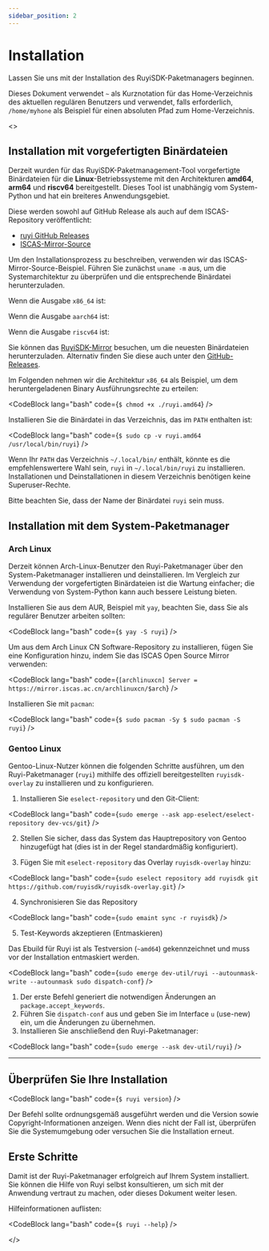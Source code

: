 ```yaml
---
sidebar_position: 2
---
```




# Installation

Lassen Sie uns mit der Installation des RuyiSDK-Paketmanagers beginnen.

Dieses Dokument verwendet ``~`` als Kurznotation für das Home-Verzeichnis des aktuellen regulären Benutzers und verwendet, falls erforderlich, ``/home/myhone`` als Beispiel für einen absoluten Pfad zum Home-Verzeichnis.

<ReleaseProvider>
  <>

## Installation mit vorgefertigten Binärdateien

Derzeit wurden für das RuyiSDK-Paketmanagement-Tool vorgefertigte Binärdateien für die **Linux**-Betriebssysteme mit den Architekturen **amd64**, **arm64** und **riscv64** bereitgestellt. Dieses Tool ist unabhängig vom System-Python und hat ein breiteres Anwendungsgebiet.

Diese werden sowohl auf GitHub Release als auch auf dem ISCAS-Repository veröffentlicht:

- [ruyi GitHub Releases](https://github.com/RuyiSDK/ruyi/releases/)
- [ISCAS-Mirror-Source](https://mirror.iscas.ac.cn/ruyisdk/ruyi/releases/)

Um den Installationsprozess zu beschreiben, verwenden wir das ISCAS-Mirror-Source-Beispiel. Führen Sie zunächst ``uname -m`` aus, um die Systemarchitektur zu überprüfen und die entsprechende Binärdatei herunterzuladen.

Wenn die Ausgabe ``x86_64`` ist:

<DownloadRuyi arch="x86_64" />

Wenn die Ausgabe ``aarch64`` ist:

<DownloadRuyi arch="aarch64" />

Wenn die Ausgabe ``riscv64`` ist:

<DownloadRuyi arch="riscv64" />

Sie können das [RuyiSDK-Mirror](https://mirror.iscas.ac.cn/ruyisdk/ruyi/releases/) besuchen, um die neuesten Binärdateien herunterzuladen. Alternativ finden Sie diese auch unter den [GitHub-Releases](https://github.com/ruyisdk/ruyi/releases).

Im Folgenden nehmen wir die Architektur ``x86_64`` als Beispiel, um dem heruntergeladenen Binary Ausführungsrechte zu erteilen:

<CodeBlock lang="bash" code={`
$ chmod +x ./ruyi.amd64
`} />

Installieren Sie die Binärdatei in das Verzeichnis, das im ``PATH`` enthalten ist:

<CodeBlock lang="bash" code={`
$ sudo cp -v ruyi.amd64 /usr/local/bin/ruyi
`} />

Wenn Ihr ``PATH`` das Verzeichnis ``~/.local/bin/`` enthält, könnte es die empfehlenswertere Wahl sein, ``ruyi`` in ``~/.local/bin/ruyi`` zu installieren. Installationen und Deinstallationen in diesem Verzeichnis benötigen keine Superuser-Rechte.

Bitte beachten Sie, dass der Name der Binärdatei ``ruyi`` sein muss.

## Installation mit dem System-Paketmanager

### Arch Linux

Derzeit können Arch-Linux-Benutzer den Ruyi-Paketmanager über den System-Paketmanager installieren und deinstallieren. Im Vergleich zur Verwendung der vorgefertigten Binärdateien ist die Wartung einfacher; die Verwendung von System-Python kann auch bessere Leistung bieten.

Installieren Sie aus dem AUR, Beispiel mit ``yay``, beachten Sie, dass Sie als regulärer Benutzer arbeiten sollten:

<CodeBlock lang="bash" code={`
$ yay -S ruyi
`} />

Um aus dem Arch Linux CN Software-Repository zu installieren, fügen Sie eine Konfiguration hinzu, indem Sie das ISCAS Open Source Mirror verwenden:

<CodeBlock lang="bash" code={`
[archlinuxcn]
Server = https://mirror.iscas.ac.cn/archlinuxcn/$arch
`} />

Installieren Sie mit ``pacman``:

<CodeBlock lang="bash" code={`
$ sudo pacman -Sy
$ sudo pacman -S ruyi
`} />

### Gentoo Linux

Gentoo-Linux-Nutzer können die folgenden Schritte ausführen, um den Ruyi-Paketmanager (`ruyi`) mithilfe des offiziell bereitgestellten `ruyisdk-overlay` zu installieren und zu konfigurieren.

1. Installieren Sie `eselect-repository` und den Git-Client:

<CodeBlock lang="bash" code={`
sudo emerge --ask app-eselect/eselect-repository dev-vcs/git
`} />

2. Stellen Sie sicher, dass das System das Hauptrepository von Gentoo hinzugefügt hat (dies ist in der Regel standardmäßig konfiguriert).

3. Fügen Sie mit `eselect-repository` das Overlay `ruyisdk-overlay` hinzu:

<CodeBlock lang="bash" code={`
sudo eselect repository add ruyisdk git https://github.com/ruyisdk/ruyisdk-overlay.git
`} />

4. Synchronisieren Sie das Repository

<CodeBlock lang="bash" code={`
sudo emaint sync -r ruyisdk
`} />

5. Test-Keywords akzeptieren (Entmaskieren)

Das Ebuild für Ruyi ist als Testversion (`~amd64`) gekennzeichnet und muss vor der Installation entmaskiert werden.

<CodeBlock lang="bash" code={`
sudo emerge dev-util/ruyi --autounmask-write --autounmask
sudo dispatch-conf
`} />

1. Der erste Befehl generiert die notwendigen Änderungen an `package.accept_keywords`.
2. Führen Sie `dispatch-conf` aus und geben Sie im Interface `u` (use-new) ein, um die Änderungen zu übernehmen.
3. Installieren Sie anschließend den Ruyi-Paketmanager:

<CodeBlock lang="bash" code={`
sudo emerge --ask dev-util/ruyi
`} />

---

## Überprüfen Sie Ihre Installation

<CodeBlock lang="bash" code={`
$ ruyi version
`} />

Der Befehl sollte ordnungsgemäß ausgeführt werden und die Version sowie Copyright-Informationen anzeigen. Wenn dies nicht der Fall ist, überprüfen Sie die Systemumgebung oder versuchen Sie die Installation erneut.

## Erste Schritte

Damit ist der Ruyi-Paketmanager erfolgreich auf Ihrem System installiert. Sie können die Hilfe von Ruyi selbst konsultieren, um sich mit der Anwendung vertraut zu machen, oder dieses Dokument weiter lesen.

Hilfeinformationen auflisten:

<CodeBlock lang="bash" code={`
$ ruyi --help
`} />

  </>
</ReleaseProvider>
